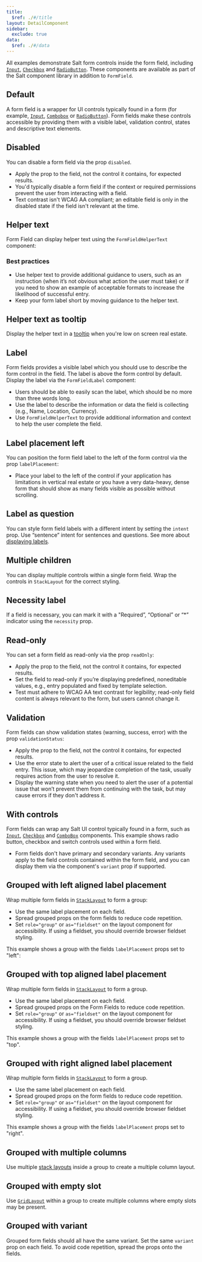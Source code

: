 ```yaml
---
title:
  $ref: ./#/title
layout: DetailComponent
sidebar:
  exclude: true
data:
  $ref: ./#/data
---
```


All examples demonstrate Salt form controls inside the form field, including [`Input`](../input), [`Checkbox`](../checkbox) and [`RadioButton`](../radio-button). These components are available as part of the Salt component library in addition to `FormField`.

## Default

A form field is a wrapper for UI controls typically found in a form (for example, [`Input`](../input), [`Combobox`](../combo-box) or [`RadioButton`](../radio-button)). Form fields make these controls accessible by providing them with a visible label, validation control, states and descriptive text elements.

<LivePreview componentName="form-field" exampleName="Default" />

## Disabled

You can disable a form field via the prop `disabled`.

- Apply the prop to the field, not the control it contains, for expected results.
- You'd typically disable a form field if the context or required permissions prevent the user from interacting with a field.
- Text contrast isn't WCAG AA compliant; an editable field is only in the disabled state if the field isn't relevant at the time.

<LivePreview componentName="form-field" exampleName="Disabled" />

## Helper text

Form Field can display helper text using the `FormFieldHelperText` component:

### Best practices

- Use helper text to provide additional guidance to users, such as an instruction (when it’s not obvious what action the user must take) or if you need to show an example of acceptable formats to increase the likelihood of successful entry.
- Keep your form label short by moving guidance to the helper text.

<LivePreview componentName="form-field" exampleName="HelperText" />

## Helper text as tooltip

Display the helper text in a [tooltip](../tooltip) when you're low on screen real estate.

<LivePreview componentName="form-field" exampleName="HelperTextAsTooltip" />

## Label

Form fields provides a visible label which you should use to describe the form control in the field. The label is above the form control by default. Display the label via the `FormFieldLabel` component:

- Users should be able to easily scan the label, which should be no more than three words long.
- Use the label to describe the information or data the field is collecting (e.g., Name, Location, Currency).
- Use `FormFieldHelperText` to provide additional information and context to help the user complete the field.

<LivePreview componentName="form-field" exampleName="Label" />

## Label placement left

You can position the form field label to the left of the form control via the prop `labelPlacement`:

- Place your label to the left of the control if your application has limitations in vertical real estate or you have a very data-heavy, dense form that should show as many fields visible as possible without scrolling.

<LivePreview componentName="form-field" exampleName="LabelLeft" />

## Label as question

You can style form field labels with a different intent by setting the `intent` prop. Use “sentence” intent for sentences and questions. See more about [displaying labels](/salt/patterns/forms#label-vs-question).

<LivePreview componentName="form-field" exampleName="LabelQuestion" />

## Multiple children

You can display multiple controls within a single form field. Wrap the controls in `StackLayout` for the correct styling.

<LivePreview componentName="form-field" exampleName="MultipleChildren" />

## Necessity label

If a field is necessary, you can mark it with a "Required”, “Optional” or “\*” indicator using the `necessity` prop.

<LivePreview componentName="form-field" exampleName="NecessityLabel" />

## Read-only

You can set a form field as read-only via the prop `readOnly`:

- Apply the prop to the field, not the control it contains, for expected results.
- Set the field to read-only if you’re displaying predefined, noneditable values, e.g., entry populated and fixed by template selection.
- Test must adhere to WCAG AA text contrast for legibility; read-only field content is always relevant to the form, but users cannot change it.

<LivePreview componentName="form-field" exampleName="Readonly" />

## Validation

Form fields can show validation states (warning, success, error) with the prop `validationStatus`:

- Apply the prop to the field, not the control it contains, for expected results.
- Use the error state to alert the user of a critical issue related to the field entry. This issue, which may jeopardize completion of the task, usually requires action from the user to resolve it.
- Display the warning state when you need to alert the user of a potential issue that won’t prevent them from continuing with the task, but may cause errors if they don't address it.

<LivePreview componentName="form-field" exampleName="Validation" />

## With controls

Form fields can wrap any Salt UI control typically found in a form, such as [`Input`](../input), [`Checkbox`](../checkbox) and [`ComboBox`](../combo-box) components. This example shows radio button, checkbox and switch controls used within a form field.

- Form fields don't have primary and secondary variants. Any variants apply to the field controls contained within the form field, and you can display them via the component's `variant` prop if supported.

<LivePreview componentName="form-field" exampleName="WithControls" />

## Grouped with left aligned label placement

Wrap multiple form fields in [`StackLayout`](../layout/stack) to form a group:

- Use the same label placement on each field.
- Spread grouped props on the form fields to reduce code repetition.
- Set `role="group"` or `as="fieldset"` on the layout component for accessibility. If using a fieldset, you should override browser fieldset styling.

This example shows a group with the fields `labelPlacement` props set to "left":

<LivePreview componentName="form-field" exampleName="GroupedWithLabelLeft" />

## Grouped with top aligned label placement

Wrap multiple form fields in [`StackLayout`](../layout/stack) to form a group.

- Use the same label placement on each field.
- Spread grouped props on the Form Fields to reduce code repetition.
- Set `role="group"` or `as="fieldset"` on the layout component for accessibility. If using a fieldset, you should override browser fieldset styling.

This example shows a group with the fields `labelPlacement` props set to "top".

<LivePreview componentName="form-field" exampleName="GroupedWithLabelTop" />

## Grouped with right aligned label placement

Wrap multiple form fields in [`StackLayout`](../layout/stack) to form a group.

- Use the same label placement on each field.
- Spread grouped props on the form fields to reduce code repetition.
- Set `role="group"` or `as="fieldset"` on the layout component for accessibility. If using a fieldset, you should override browser fieldset styling.

This example shows a group with the fields `labelPlacement` props set to "right".

<LivePreview componentName="form-field" exampleName="GroupedWithLabelRight" />

## Grouped with multiple columns

Use multiple [stack layouts](../layout/stack) inside a group to create a multiple column layout.

<LivePreview
  componentName="form-field"
  exampleName="GroupedWithMultipleColumns"
/>

## Grouped with empty slot

Use [`GridLayout`](../layout/grid) within a group to create multiple columns where empty slots may be present.

<LivePreview componentName="form-field" exampleName="GroupedWithEmptySlot" />

## Grouped with variant

Grouped form fields should all have the same variant. Set the same `variant` prop on each field. To avoid code repetition, spread the props onto the fields.

<LivePreview componentName="form-field" exampleName="GroupedWithVariant" />
